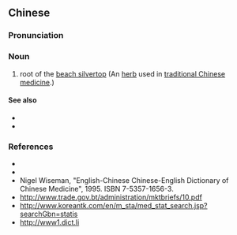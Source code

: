 ==Chinese==
{{zh-forms|s=北沙参}}

===Pronunciation===
{{zh-pron
|m=běishāshēn
|cat=n
}}

===Noun===
{{zh-noun}}

# root of the [[w:Glehnia littoralis|beach silvertop]] (An [[herb]] used in [[traditional Chinese medicine]].)

====See also====
* {{l|zh|补益药}}
* {{l|zh|药材}}

===References===
* {{pedialite|北沙参|lang=zh}}
* {{pedialite|珊瑚菜|lang=zh}}
* Nigel Wiseman, "English-Chinese Chinese-English Dictionary of Chinese Medicine", 1995. ISBN 7-5357-1656-3.
* http://www.trade.gov.bt/administration/mktbriefs/10.pdf
* http://www.koreantk.com/en/m_sta/med_stat_search.jsp?searchGbn=statis
* http://www1.dict.li